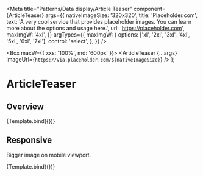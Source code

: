 


<Meta
  title="Patterns/Data display/Article Teaser"
  component={ArticleTeaser}
  args={{
    nativeImageSize: '320x320',
    title: 'Placeholder.com',
    text: 'A very cool service that provides placeholder images. You can learn more about the options and usage here.',
    url: 'https://placeholder.com',
    maxImgW: '4xl',
  }}
  argTypes={{
    maxImgW: {
      options: ['xl', '2xl', '3xl', '4xl', '5xl', '6xl', '7xl'],
      control: 'select',
    },
  }}
/>

  <Box maxW={{ xxs: '100%', md: '600px' }}>
    <ArticleTeaser
      {...args}
      imageUrl={`https://via.placeholder.com/${nativeImageSize}`}
    />
  </Box>
);

# ArticleTeaser

## Overview

<Canvas>
  <Story name="Overview">{Template.bind({})}</Story>
</Canvas>

<ArgsTable story="Overview" />

## Responsive

Bigger image on mobile viewport.

<Canvas>
  <Story name="Responsive" args={{ maxImgW: { xxs: 'full', md: '3xl' } }}>
    {Template.bind({})}
  </Story>
</Canvas>

<ArgsTable story="Responsive" />
